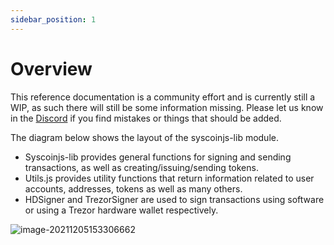 ```yaml
---
sidebar_position: 1
---
```


# Overview

This reference documentation is a community effort and is currently still a WIP, as such there will still be some information missing. Please let us know in the [Discord](https://discord.gg/syscoin) if you find mistakes or things that should be added.

The diagram below shows the layout of the syscoinjs-lib module.

- Syscoinjs-lib provides general functions for signing and sending transactions, as well as creating/issuing/sending tokens.
- Utils.js provides utility functions that return information related to user accounts, addresses, tokens as well as many others.
- HDSigner and TrezorSigner are used to sign transactions using software or using a Trezor hardware wallet respectively.

![image-20211205153306662](../../../../images/syscoinjs-lib-overview.png)

